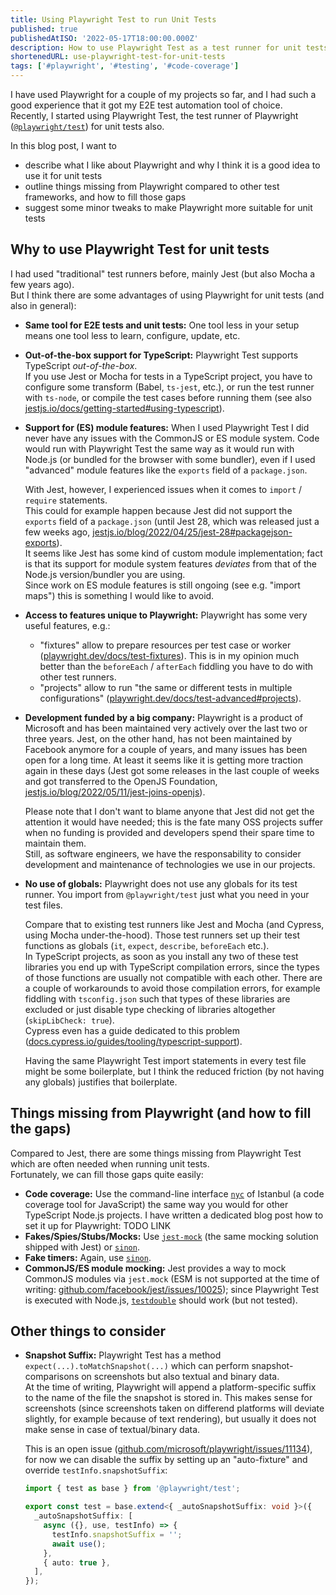 ```yaml
---
title: Using Playwright Test to run Unit Tests
published: true
publishedAtISO: '2022-05-17T18:00:00.000Z'
description: How to use Playwright Test as a test runner for unit tests (as an alternative to Jest/Mocha) and fill in missing pieces (e.g. code coverage).
shortenedURL: use-playwright-test-for-unit-tests
tags: ['#playwright', '#testing', '#code-coverage']
---
```


I have used Playwright for a couple of my projects so far, and I had such a good experience that it got my E2E test automation tool of choice.  
Recently, I started using Playwright Test, the test runner of Playwright ([`@playwright/test`](https://www.npmjs.com/package/@playwright/test)) for unit tests also.

In this blog post, I want to

- describe what I like about Playwright and why I think it is a good idea to use it for unit tests
- outline things missing from Playwright compared to other test frameworks, and how to fill those gaps
- suggest some minor tweaks to make Playwright more suitable for unit tests

## Why to use Playwright Test for unit tests

I had used "traditional" test runners before, mainly Jest (but also Mocha a few years ago).  
But I think there are some advantages of using Playwright for unit tests (and also in general):

- **Same tool for E2E tests and unit tests:**
  One tool less in your setup means one tool less to learn, configure, update, etc.
- **Out-of-the-box support for TypeScript:**
  Playwright Test supports TypeScript _out-of-the-box_.  
  If you use Jest or Mocha for tests in a TypeScript project, you have to configure some transform (Babel, `ts-jest`, etc.), or run the test runner with `ts-node`, or compile the test cases before running them (see also [jestjs.io/docs/getting-started#using-typescript](https://jestjs.io/docs/getting-started#using-typescript)).
- **Support for (ES) module features:**
  When I used Playwright Test I did never have any issues with the CommonJS or ES module system.
  Code would run with Playwright Test the same way as it would run with Node.js (or bundled for the browser with some bundler), even if I used "advanced" module features like the `exports` field of a `package.json`.

  With Jest, however, I experienced issues when it comes to `import` / `require` statements.  
  This could for example happen because Jest did not support the `exports` field of a `package.json` (until Jest 28, which was released just a few weeks ago, [jestjs.io/blog/2022/04/25/jest-28#packagejson-exports](https://jestjs.io/blog/2022/04/25/jest-28#packagejson-exports)).  
  It seems like Jest has some kind of custom module implementation; fact is that its support for module system features _deviates_ from that of the Node.js version/bundler you are using.  
  Since work on ES module features is still ongoing (see e.g. "import maps") this is something I would like to avoid.

- **Access to features unique to Playwright:**
  Playwright has some very useful features, e.g.:
  - "fixtures" allow to prepare resources per test case or worker ([playwright.dev/docs/test-fixtures](https://playwright.dev/docs/test-fixtures)).
    This is in my opinion much better than the `beforeEach` / `afterEach` fiddling you have to do with other test runners.
  - "projects" allow to run "the same or different tests in multiple configurations" ([playwright.dev/docs/test-advanced#projects](https://playwright.dev/docs/test-advanced#projects)).
- **Development funded by a big company:**
  Playwright is a product of Microsoft and has been maintained very actively over the last two or three years.
  Jest, on the other hand, has not been maintained by Facebook anymore for a couple of years, and many issues has been open for a long time.
  At least it seems like it is getting more traction again in these days (Jest got some releases in the last couple of weeks and got transferred to the OpenJS Foundation, [jestjs.io/blog/2022/05/11/jest-joins-openjs](https://jestjs.io/blog/2022/05/11/jest-joins-openjs)).

  Please note that I don't want to blame anyone that Jest did not get the attention it would have needed; this is the fate many OSS projects suffer when no funding is provided and developers spend their spare time to maintain them.  
  Still, as software engineers, we have the responsability to consider development and maintenance of technologies we use in our projects.

- **No use of globals:** Playwright does not use any globals for its test runner.
  You import from `@playwright/test` just what you need in your test files.

  Compare that to existing test runners like Jest and Mocha (and Cypress, using Mocha under-the-hood).
  Those test runners set up their test functions as globals (`it`, `expect`, `describe`, `beforeEach` etc.).  
  In TypeScript projects, as soon as you install any two of these test libraries you end up with TypeScript compilation errors, since the types of those functions are usually not compatible with each other.
  There are a couple of workarounds to avoid those compilation errors, for example fiddling with `tsconfig.json` such that types of these libraries are excluded or just disable type checking of libraries altogether (`skipLibCheck: true`).  
  Cypress even has a guide dedicated to this problem ([docs.cypress.io/guides/tooling/typescript-support](https://docs.cypress.io/guides/tooling/typescript-support)).

  Having the same Playwright Test import statements in every test file might be some boilerplate, but I think the reduced friction (by not having any globals) justifies that boilerplate.

## Things missing from Playwright (and how to fill the gaps)

Compared to Jest, there are some things missing from Playwright Test which are often needed when running unit tests.  
Fortunately, we can fill those gaps quite easily:

- **Code coverage:**
  Use the command-line interface [`nyc`](https://github.com/istanbuljs/nyc) of Istanbul (a code coverage tool for JavaScript) the same way you would for other TypeScript Node.js projects.
  I have written a dedicated blog post how to set it up for Playwright: TODO LINK
- **Fakes/Spies/Stubs/Mocks:**
  Use [`jest-mock`](https://www.npmjs.com/package/jest-mock) (the same mocking solution shipped with Jest) or [`sinon`](https://www.npmjs.com/package/sinon).
- **Fake timers:**
  Again, use [`sinon`](https://www.npmjs.com/package/sinon).
- **CommonJS/ES module mocking:**
  Jest provides a way to mock CommonJS modules via `jest.mock` (ESM is not supported at the time of writing: [github.com/facebook/jest/issues/10025](https://github.com/facebook/jest/issues/10025)); since Playwright Test is executed with Node.js, [`testdouble`](https://github.com/testdouble/testdouble.js) should work (but not tested).

## Other things to consider

- **Snapshot Suffix:**
  Playwright Test has a method `expect(...).toMatchSnapshot(...)` which can perform snapshot-comparisons on screenshots but also textual and binary data.  
  At the time of writing, Playwright will append a platform-specific suffix to the name of the file the snapshot is stored in.
  This makes sense for screenshots (since screenshots taken on differend platforms will deviate slightly, for example because of text rendering), but usually it does not make sense in case of textual/binary data.

  This is an open issue ([github.com/microsoft/playwright/issues/11134](https://github.com/microsoft/playwright/issues/11134)), for now we can disable the suffix by setting up an "auto-fixture" and override `testInfo.snapshotSuffix`:

  ```typescript
  import { test as base } from '@playwright/test';

  export const test = base.extend<{ _autoSnapshotSuffix: void }>({
    _autoSnapshotSuffix: [
      async ({}, use, testInfo) => {
        testInfo.snapshotSuffix = '';
        await use();
      },
      { auto: true },
    ],
  });
  ```
